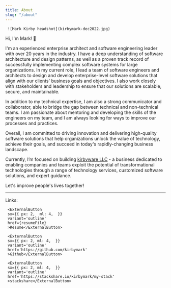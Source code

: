 ```yaml
---
title: About
slug: "/about"
---
```

<div style={{width: '350px', float: 'left', paddingRight: '30px'}}>

     ![Mark Kirby headshot](kirbymark-dec2022.jpg)

</div>

Hi, I'm Mark! :wave:

I'm an experienced enterprise architect and software engineering leader with over 20 years in the industry. I have a deep understanding of software architecture and design patterns, as well as a proven track record of successfully implementing complex software systems for large organizations. In my current role, I lead a team of software engineers and architects to design and develop enterprise-level software solutions that align with our clients' business goals and objectives. I also work closely with stakeholders and leadership to ensure that our solutions are scalable, secure, and maintainable.

In addition to my technical expertise, I am also a strong communicator and collaborator, able to bridge the gap between technical and non-technical teams. I am passionate about mentoring and developing the skills of the engineers on my team, and I am always looking for ways to improve our processes and practices.

Overall, I am committed to driving innovation and delivering high-quality software solutions that help organizations unlock the value of technology, achieve their goals, and succeed in today's rapidly-changing business landscape.

Currently, I’m focused on building [kirbyware LLC](https://www.kirbyware.io/) -  a business dedicated to enabling companies and teams exploit the potential of transformational technologies through a range of technology services, customized software solutions, and expert guidance.

<Alert type="success">Let's improve people's lives together!</Alert>

---

<Text>Links:</Text>



     <ExternalButton
     sx={{ px: 2,  ml: 4,  }} 
     variant='outline' 
     href={resumeFile}
     >Resume</ExternalButton>

     <ExternalButton
     sx={{ px: 2, ml: 4,  }} 
     variant='outline' 
     href='https://github.com/kirbymark'
     >Github</ExternalButton>

     <ExternalButton
     sx={{ px: 2, ml: 4,  }} 
     variant='outline' 
     href='https://stackshare.io/kirbymark/my-stack'
     >stackshare</ExternalButton>


